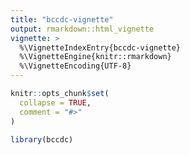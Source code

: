 ```yaml
---
title: "bccdc-vignette"
output: rmarkdown::html_vignette
vignette: >
  %\VignetteIndexEntry{bccdc-vignette}
  %\VignetteEngine{knitr::rmarkdown}
  %\VignetteEncoding{UTF-8}
---
```


```r
knitr::opts_chunk$set(
  collapse = TRUE,
  comment = "#>"
)
```

```r
library(bccdc)
```
